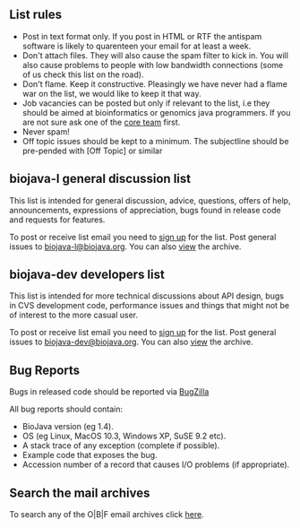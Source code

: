 == List rules ==
* Post in text format only. If you post in HTML or RTF the antispam software is likely to quarenteen your email for at least a week.
* Don't attach files. They will also cause the spam filter to kick in. You will also cause problems to people with low bandwidth connections (some of us check this list on the road).
* Don't flame. Keep it constructive. Pleasingly we have never had a flame war on the list, we would like to keep it that way.
* Job vacancies can be posted but only if relevant to the list, i.e they should be aimed at bioinformatics or genomics java programmers. If you are not sure ask one of the [[Core  Team|core team]] first.
* Never spam!
* Off topic issues should be kept to a minimum. The subjectline should be pre-pended with [Off Topic] or similar

== biojava-l general discussion list ==
This list is intended for general discussion, advice, questions, offers of help, announcements, expressions of appreciation, bugs found in release code and requests for features.

To post or receive list email you need to [http://www.biojava.org/mailman/listinfo/biojava-l sign up] for the list.
Post general issues to [mailto:biojava-l@biojava.org biojava-l@biojava.org].
You can also [http://www.biojava.org/pipermail/biojava-l view] the archive.


== biojava-dev developers list ==
This list is intended for more technical discussions about API design, bugs in CVS development code, performance issues and things that might not be of interest to the more casual user.

To post or receive list email you need to [http://www.biojava.org/mailman/listinfo/biojava-dev sign up] for the list.
Post general issues to [mailto:biojava-dev@biojava.org biojava-dev@biojava.org].
You can also [http://www.biojava.org/pipermail/biojava-dev view] the archive.

== Bug Reports ==
Bugs in released code should be reported via [http://bugzilla.open-bio.org/enter_bug.cgi?product=BioJava BugZilla]

All bug reports should contain:
* BioJava version (eg 1.4).
* OS (eg Linux, MacOS 10.3, Windows XP, SuSE 9.2 etc).
* A stack trace of any exception (complete if possible).
* Example code that exposes the bug.
* Accession number of a record that causes I/O problems (if appropriate).

== Search the mail archives ==
To search any of the O|B|F email archives click [http://search.open-bio.org here].
